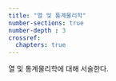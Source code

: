 ```yaml
---
title: "열 및 통계물리학"
number-sections: true
number-depth : 3
crossref:
  chapters: true
---
```


열 및 통계물리학에 대해 서술한다.